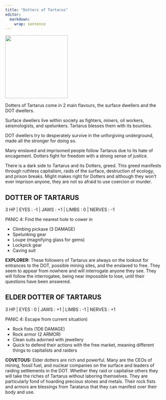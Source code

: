 ```yaml
---
title: "Dotters of Tartarus"
editor: 
  markdown: 
    wrap: sentence
---
```


![](images/dotters.png){width=200px fig-align="center"}

Dotters of Tartarus come in 2 main flavours, the surface dwellers and the DOT dwellers. 

Surface dwellers live within society as fighters, miners, oil workers, seismologists, and spelunkers. Tartarus blesses them with its bounties. 

DOT dwellers try to desperately survive in the unforgiving underground, made all the stronger for doing so. 

Many enslaved and imprisoned people follow Tartarus due to its hate of encagement. Dotters fight for freedom with a strong sense of justice.

There is a dark side to Tartarus and its Dotters, greed. This greed manifests through ruthless capitalism, raids of the surface, destruction of ecology, and prison breaks. Might makes right for Dotters and although they won’t ever imprison anyone, they are not so afraid to use coercion or murder.


## DOTTER OF TARTARUS {#dotter}

3 HP | EYES : -1 | JAWS : +1 | LIMBS : 0 | NERVES : -1

PANIC 4: Find the nearest hole to cower in

- Climbing pickaxe (3 DAMAGE)
- Spelunking gear
- Loupe (magnifying glass for gems)
- Lockpick gear
- Caving suit

__EXPLORER:__ These followers of Tartarus are always on the lookout for entrances to the DOT, possible mining sites, and the enslaved to free. They seem to appear from nowhere and will interrogate anyone they see. They will follow the interrogatee, being near impossible to lose, until their questions have been answered.

## ELDER DOTTER OF TARTARUS {#elder_dotter}

3 HP | EYES : 0 | JAWS : +1 | LIMBS : -1 | NERVES : +1

PANIC 4: Escape from current situation)

- Rock fists (1D6 DAMAGE)
- Rock armor (2 ARMOR)
- Clean suits adorned with jewellery
- Quick to defend their actions with the free market, meaning different things to capitalists and raiders

__COVETOUS:__ Elder dotters are rich and powerful. Many are the CEOs of mining, fossil fuel, and nuclear companies on the surface and leaders of raiding settlements in the DOT. Whether they raid or capitalise others they will take the riches of Tartarus without laboring themselves. They are particularly fond of hoarding precious stones and metals. Their rock fists and armors are blessings from Taratarus that they can manifest over their body and use.